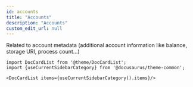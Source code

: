 ```yaml
---
id: accounts
title: "Accounts"
description: "Accounts"
custom_edit_url: null
---
```




Related to account metadata (additional account information like balance, storage URI, process count...)



```mdx-code-block
import DocCardList from '@theme/DocCardList';
import {useCurrentSidebarCategory} from '@docusaurus/theme-common';

<DocCardList items={useCurrentSidebarCategory().items}/>
```
      